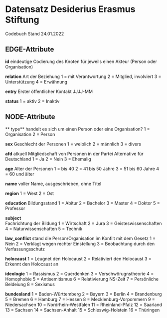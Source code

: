 # Datensatz Desiderius Erasmus Stiftung
Codebuch Stand 24.01.2022


## EDGE-Attribute

**id** 
eindeutige Codierung des Knoten für jeweils einen Akteur (Person oder Organisation)

**relation** 
Art der Beziehung
1 = mit Verantwortung
2 = Mitglied, involviert
3 = Unterstützung
4 = Erwähnung

**entry** 
Erster öffentlicher Kontakt
JJJJ-MM

**status**
1 = aktiv
2 = Inaktiv

## NODE-Attribute
** type** 
handelt es sich um einen Person oder eine Organisation?
1 = Organisation
2 = Person

**sex** 
Geschlecht der Personen
1 = weiblich
2 = männlich
3 = divers

**afd** 
atkuell Mitgliedschaft von Personen in der Partei Alternative für Deutschland
1 = Ja
2 = Nein
3 = Ehemalig

**age** 
Alter der Personen
1 = bis 40
2 = 41 bis 50 Jahre
3 = 51 bis 60 Jahre
4 = 60 und älter

**name** 
voller Name, ausgeschrieben, ohne Titel

**region** 
1 = West
2 = Ost

**education** 
Bildungsstand
1 = Abitur
2 = Bachelor
3 = Master
4 = Doktor
5 = Professor 

**subject**  
Fachrichtung der Bildung
1 = Wirtschaft
2 = Jura
3 = Geisteswissenschaften
4 = Naturwissenschaften
5 = Technik

**law_conflict** 
stand die Person/Organisation im Konfilt mit dem Gesetz
1 = Nein
2 = Verklagt wegen rechter Einstellung
3 = Beobachtung durch den Verfassungsschutz

**holocaust** 
1 = Leugnet den Holocaust
2 = Relativiert den Holocaust
3 = Erkennt den Holocaust an

**ideologie**
1 = Rassismus
2 = Querdenken
3 = Verschwörugnstheorie
4 = Homophobie
5 = Antisemitismus
6 = Relativierung NS-Zeit
7 = Persönliche Beldeiung 
8 = Sexismus 


**bundesland** 
1 = Baden-Württemberg
2 = Bayern
3 = Berlin
4 = Brandenburg
5 = Bremen
6 = Hamburg
7 = Hessen
8 = Mecklenburg-Vorpommern
9 = Niedersachsen
10 = Nordrhein-Westfalen
11 = Rheinland-Pfalz
12 = Saarland
13 = Sachsen
14 = Sachsen-Anhalt
15 = Schleswig-Holstein
16 = Thüringen
